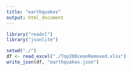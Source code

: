 ```yaml
---
title: "earthquakes"
output: html_document
---
```



```r
library("readxl")
library("jsonlite")

setwd("./")
df <- read_excel("./Top20OceanRemoved.xlsx")
write_json(df, "earthquakes.json")
```
